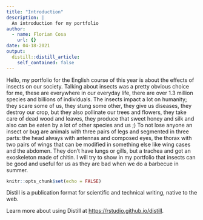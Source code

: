 ```yaml
---
title: "Introduction"
description: |
  An introduction for my portfolio
author:
  - name: Florian Cosa
    url: {}
date: 04-18-2021
output:
  distill::distill_article:
    self_contained: false
---
```


Hello, my portfolio for the English course of this year is about the effects of insects on our society. Talking about insects was a pretty obvious choice for me, these are everywhere in our everyday life, there are over 1.3 million species and billions of individuals. The insects impact a lot on humanity; they scare some of us, they stung some other, they give us diseases, they destroy our crop, but they also pollinate our trees and flowers, they take care of dead wood and leaves, they produce that sweet honey and silk and also can be eaten by a lot of other species and us ;) To not lose anyone an insect or bug are animals with three pairs of legs and segmented in three parts: the head always with antennas and composed eyes, the thorax with two pairs of wings that can be modified in something else like wing cases and the abdomen. They don’t have lungs or gills, but a trachea and got an exoskeleton made of chitin. I will try to show in my portfolio that insects can be good and useful for us as they are bad when we do a barbecue in summer.

```r
knitr::opts_chunk$set(echo = FALSE)
```

Distill is a publication format for scientific and technical writing, native to the web.

Learn more about using Distill at <https://rstudio.github.io/distill>.

